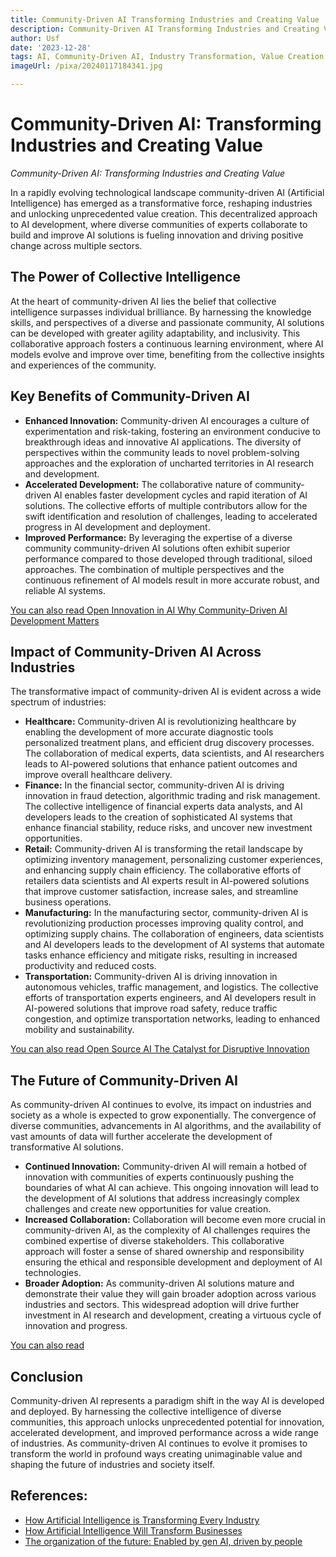 ```yaml
---
title: Community-Driven AI Transforming Industries and Creating Value
description: Community-Driven AI Transforming Industries and Creating Value
author: Usf
date: '2023-12-28'
tags: AI, Community-Driven AI, Industry Transformation, Value Creation
imageUrl: /pixa/20240117184341.jpg

---
```

# Community-Driven  AI: Transforming Industries  and Creating Value

*Community-Driven AI: Transforming Industries and Creating Value*

In a rapidly evolving  technological landscape community-driven AI (Artificial Intelligence) has emerged as a transformative force,  reshaping industries  and unlocking unprecedented value creation. This decentralized approach to AI development,  where diverse communities of experts collaborate to build and improve AI solutions is fueling innovation and driving positive change across multiple sectors.

## The Power of Collective Intelligence

At  the heart of community-driven AI  lies the belief that collective intelligence surpasses individual brilliance. By  harnessing the knowledge skills, and perspectives of a diverse and passionate community, AI solutions can be developed with greater agility adaptability, and inclusivity. This collaborative approach fosters a continuous  learning  environment, where AI models evolve and improve over time,  benefiting from the collective insights and experiences of the community.

## Key Benefits of Community-Driven AI

* **Enhanced Innovation:**  Community-driven  AI  encourages a culture of experimentation and risk-taking, fostering an environment conducive to breakthrough ideas and innovative  AI applications. The diversity of perspectives within the community leads to novel problem-solving approaches and  the exploration  of uncharted  territories in AI research and development.
* **Accelerated Development:** The collaborative nature of community-driven AI enables  faster development cycles and rapid iteration of AI solutions. The collective efforts of  multiple contributors allow for the swift identification and resolution of challenges, leading to accelerated progress in AI development and deployment.
*  **Improved Performance:** By leveraging the  expertise of a diverse community community-driven AI solutions often exhibit  superior  performance compared to those developed through traditional, siloed  approaches. The combination of multiple perspectives and the continuous refinement of AI models result in more accurate robust, and reliable AI  systems.

[You can also  read Open Innovation in AI Why Community-Driven AI Development Matters](Open%20Innovation%20in%20AI%20Why%20Community-Driven%20AI%20Development%20Matters)


## Impact of Community-Driven AI Across Industries

The transformative  impact of community-driven AI is evident across a wide spectrum of industries:

*  **Healthcare:** Community-driven AI is  revolutionizing healthcare by enabling the development of more accurate diagnostic tools personalized treatment plans,  and efficient  drug  discovery processes. The collaboration of medical experts, data scientists, and AI researchers leads to AI-powered  solutions that enhance  patient outcomes and improve overall healthcare delivery.
* **Finance:** In the financial sector, community-driven AI  is driving  innovation in fraud detection, algorithmic trading and risk management. The collective intelligence of financial experts  data analysts, and AI developers leads to the creation of  sophisticated AI systems that enhance financial stability,  reduce risks, and uncover new investment opportunities.
* **Retail:** Community-driven AI is transforming the retail landscape by optimizing inventory management, personalizing customer experiences, and enhancing supply  chain efficiency. The collaborative efforts of retailers data scientists and AI experts result  in  AI-powered solutions that improve customer satisfaction, increase sales, and streamline business operations.
* **Manufacturing:** In the manufacturing sector, community-driven AI is revolutionizing  production processes improving quality control, and optimizing supply chains. The collaboration  of engineers, data scientists and AI developers leads to the development  of AI  systems that automate tasks enhance efficiency and mitigate risks, resulting in increased  productivity and reduced costs.
* **Transportation:** Community-driven AI is driving innovation in autonomous vehicles, traffic management, and logistics. The collective efforts of  transportation experts engineers, and AI developers result in AI-powered solutions that improve road safety, reduce traffic congestion, and optimize transportation networks, leading to enhanced mobility and  sustainability.

[You  can also read Open Source AI The Catalyst for Disruptive Innovation](Open%20Source%20AI%20The%20Catalyst%20for%20Disruptive%20Innovation)


## The Future  of  Community-Driven AI

As community-driven AI continues to evolve, its impact on  industries and society as a  whole is expected  to grow exponentially. The convergence of diverse communities, advancements in AI algorithms, and the availability  of vast amounts of data will further  accelerate the development of transformative AI solutions.

* **Continued Innovation:** Community-driven AI will remain a hotbed of innovation  with communities of experts continuously pushing the boundaries of what AI  can achieve. This ongoing innovation  will lead to the development of AI solutions that address increasingly complex challenges and create new opportunities for value  creation.
* **Increased  Collaboration:** Collaboration  will become even more crucial in  community-driven AI, as the complexity of AI  challenges requires the combined  expertise of  diverse stakeholders. This collaborative approach will foster a sense of shared ownership and responsibility  ensuring the ethical and responsible development and deployment of AI  technologies.
* **Broader Adoption:** As community-driven AI solutions mature and demonstrate their value they will gain broader adoption  across various industries and sectors. This widespread adoption will drive further investment in AI research and development, creating a virtuous cycle of innovation and progress.

[You can  also read ]()


## Conclusion

Community-driven AI represents a paradigm shift in the way AI  is developed and deployed. By harnessing the collective intelligence of diverse communities, this approach unlocks unprecedented potential for innovation, accelerated  development, and improved performance across a wide range of industries. As  community-driven AI continues to evolve it promises  to transform the world in  profound ways creating unimaginable value and shaping the future  of industries and society itself.

## References:
- [How Artificial Intelligence is Transforming Every Industry](https://www.supplychainconnect.com/supply-chain-technology/article/21266348/how-artificial-intelligence-is-transforming-every-industry)
- [How Artificial Intelligence Will Transform Businesses](https://www.businessnewsdaily.com/9402-artificial-intelligence-business-trends.html)
- [The organization of the future: Enabled by gen AI, driven by people](https://www.mckinsey.com/capabilities/people-and-organizational-performance/our-insights/the-organization-of-the-future-enabled-by-gen-ai-driven-by-people)
